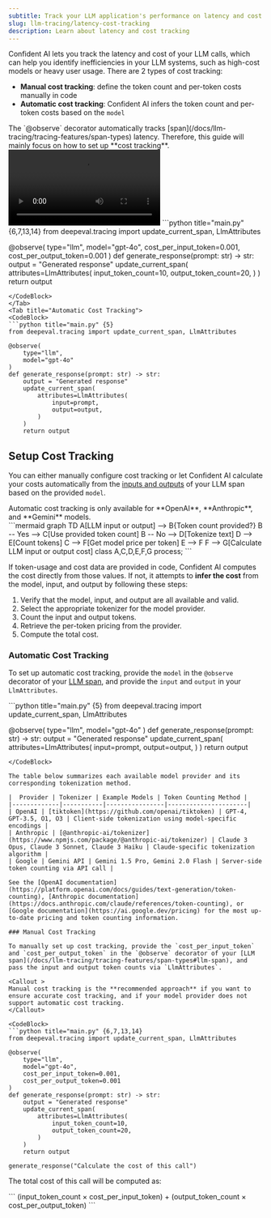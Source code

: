 ```yaml
---
subtitle: Track your LLM application's performance on latency and cost with Confident AI
slug: llm-tracing/latency-cost-tracking
description: Learn about latency and cost tracking
---
```


Confident AI lets you track the latency and cost of your LLM calls, which can help you identify inefficiencies in your LLM systems, such as high-cost models or heavy user usage. There are 2 types of cost tracking:
- **Manual cost tracking**: define the token count and per-token costs manually in code
- **Automatic cost tracking**: Confident AI infers the token count and per-token costs based on the `model`

<Callout type="info">
The `@observe` decorator automatically tracks [span](/docs/llm-tracing/tracing-features/span-types) latency. Therefore, this guide will mainly focus on how to set up **cost tracking**.
</Callout>

<Frame caption="LLM Cost and Latency Tracking">
    <video style={{ aspectRatio: '16 / 9', width: '100%' }} controls>
        <source src="https://confident-docs.s3.us-east-1.amazonaws.com/llm-tracing:cost-tracking.mp4" type="video/mp4" />
    </video>
</Frame>

<Tabs>
<Tab title="Manual Cost Tracking">
<CodeBlock>
```python title="main.py" {6,7,13,14}
from deepeval.tracing import update_current_span, LlmAttributes
 
@observe(
    type="llm", 
    model="gpt-4o", 
    cost_per_input_token=0.001, 
    cost_per_output_token=0.001
)
def generate_response(prompt: str) -> str:
    output = "Generated response"
    update_current_span(
        attributes=LlmAttributes(
            input_token_count=10,
            output_token_count=20,
        )
    )
    return output
```
</CodeBlock>
</Tab>
<Tab title="Automatic Cost Tracking">
<CodeBlock>
```python title="main.py" {5}
from deepeval.tracing import update_current_span, LlmAttributes
 
@observe(
    type="llm", 
    model="gpt-4o"
)
def generate_response(prompt: str) -> str:
    output = "Generated response"
    update_current_span(
        attributes=LlmAttributes(
            input=prompt,
            output=output,
        )
    )
    return output
```
</CodeBlock>
</Tab>
</Tabs>

## Setup Cost Tracking

You can either manually configure cost tracking or let Confident AI calculate your costs automatically from the [inputs and outputs](/docs/llm-tracing/tracing-features/input-output) of your LLM span based on the provided `model`.

<Callout>
Automatic cost tracking is only available for **OpenAI**, **Anthropic**, and **Gemini** models.
</Callout>

<div className='flex items-center justify-center'>
```mermaid
graph TD
    A[LLM input or output] --> B{Token count provided?}
    B -- Yes --> C[Use provided token count]
    B -- No --> D[Tokenize text]
    D --> E[Count tokens]
    C --> F[Get model price per token]
    E --> F
    F --> G[Calculate LLM input or output cost]
    class A,C,D,E,F,G process;
```
</div>

If token-usage and cost data are provided in code, Confident AI computes the cost directly from those values. If not, it attempts to **infer the cost** from the model, input, and output by following these steps:

   1. Verify that the model, input, and output are all available and valid.  
   2. Select the appropriate tokenizer for the model provider.  
   3. Count the input and output tokens.  
   4. Retrieve the per-token pricing from the provider.  
   5. Compute the total cost.  


### Automatic Cost Tracking

To set up automatic cost tracking, provide the `model` in the `@observe` decorator of your [LLM span](/docs/llm-tracing/tracing-features/span-types#llm-span), and provide the `input` and `output` in your `LlmAttributes`.

<CodeBlock>
```python title="main.py" {5}
from deepeval.tracing import update_current_span, LlmAttributes
 
@observe(
    type="llm", 
    model="gpt-4o"
)
def generate_response(prompt: str) -> str:
    output = "Generated response"
    update_current_span(
        attributes=LlmAttributes(
            input=prompt,
            output=output,
        )
    )
    return output
```
</CodeBlock>

The table below summarizes each available model provider and its corresponding tokenization method.

|  Provider | Tokenizer | Example Models | Token Counting Method |
|-------------|-----------|----------------|----------------------|
| OpenAI | [tiktoken](https://github.com/openai/tiktoken) | GPT-4, GPT-3.5, O1, O3 | Client-side tokenization using model-specific encodings |
| Anthropic | [@anthropic-ai/tokenizer](https://www.npmjs.com/package/@anthropic-ai/tokenizer) | Claude 3 Opus, Claude 3 Sonnet, Claude 3 Haiku | Claude-specific tokenization algorithm |
| Google | Gemini API | Gemini 1.5 Pro, Gemini 2.0 Flash | Server-side token counting via API call |

See the [OpenAI documentation](https://platform.openai.com/docs/guides/text-generation/token-counting), [Anthropic documentation](https://docs.anthropic.com/claude/references/token-counting), or [Google documentation](https://ai.google.dev/pricing) for the most up-to-date pricing and token counting information.

### Manual Cost Tracking

To manually set up cost tracking, provide the `cost_per_input_token` and `cost_per_output_token` in the `@observe` decorator of your [LLM span](/docs/llm-tracing/tracing-features/span-types#llm-span), and pass the input and output token counts via `LlmAttributes`.

<Callout >
Manual cost tracking is the **recommended approach** if you want to ensure accurate cost tracking, and if your model provider does not support automatic cost tracking. 
</Callout>

<CodeBlock>
```python title="main.py" {6,7,13,14} 
from deepeval.tracing import update_current_span, LlmAttributes
 
@observe(
    type="llm", 
    model="gpt-4o", 
    cost_per_input_token=0.001, 
    cost_per_output_token=0.001
)
def generate_response(prompt: str) -> str:
    output = "Generated response"
    update_current_span(
        attributes=LlmAttributes(
            input_token_count=10,
            output_token_count=20,
        )
    )
    return output

generate_response("Calculate the cost of this call")
```
</CodeBlock>

The total cost of this call will be computed as:

<CodeBlock>
```
(input_token_count × cost_per_input_token) + (output_token_count × cost_per_output_token)
```
</CodeBlock>
